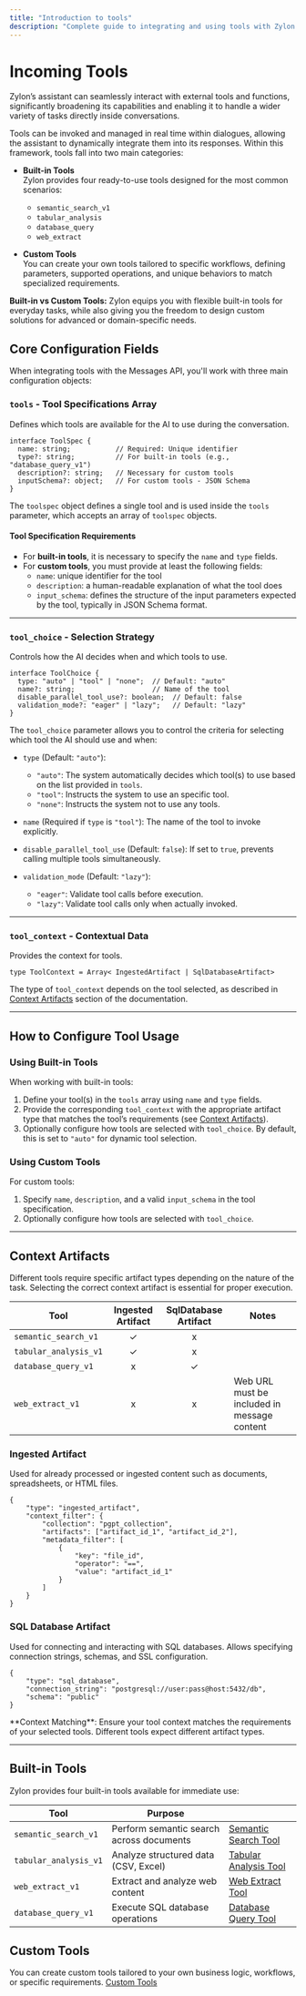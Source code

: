 ```yaml
---
title: "Introduction to tools"
description: "Complete guide to integrating and using tools with Zylon's"
---
```




# Incoming Tools

Zylon’s assistant can seamlessly interact with external tools and functions, significantly broadening its capabilities and enabling it to handle a wider variety of tasks directly inside conversations.

Tools can be invoked and managed in real time within dialogues, allowing the assistant to dynamically integrate them into its responses. Within this framework, tools fall into two main categories:

- **Built-in Tools**  
  Zylon provides four ready-to-use tools designed for the most common scenarios:
  - `semantic_search_v1`
  - `tabular_analysis`
  - `database_query`
  - `web_extract`
  

- **Custom Tools**  
  You can create your own tools tailored to specific workflows, defining parameters, supported operations, and unique behaviors to match specialized requirements.

<Callout type="info">
  <strong>Built-in vs Custom Tools:</strong> Zylon equips you with flexible built-in tools for everyday tasks, while also giving you the freedom to design custom solutions for advanced or domain-specific needs.
</Callout>


## Core Configuration Fields

When integrating tools with the Messages API, you'll work with three main configuration objects:

### `tools` - Tool Specifications Array

Defines which tools are available for the AI to use during the conversation.

```
interface ToolSpec {
  name: string;           // Required: Unique identifier
  type?: string;          // For built-in tools (e.g., "database_query_v1")
  description?: string;   // Necessary for custom tools
  inputSchema?: object;   // For custom tools - JSON Schema
}
```

The `toolspec` object defines a single tool and is used inside the `tools` parameter, which accepts an array of `toolspec` objects.

#### Tool Specification Requirements

- For **built-in tools**, it is necessary to specify the `name` and `type` fields.
- For **custom tools**, you must provide at least the following fields:
  - `name`: unique identifier for the tool
  - `description`: a human-readable explanation of what the tool does
  - `input_schema`: defines the structure of the input parameters expected by the tool, typically in JSON Schema format.

---

### `tool_choice` - Selection Strategy

Controls how the AI decides when and which tools to use.

```
interface ToolChoice {
  type: "auto" | "tool" | "none";  // Default: "auto"
  name?: string;                   // Name of the tool
  disable_parallel_tool_use?: boolean;  // Default: false
  validation_mode?: "eager" | "lazy";   // Default: "lazy"
}
```

The `tool_choice` parameter allows you to control the criteria for selecting which tool the AI should use and when:

- `type` (Default: `"auto"`):  
  - `"auto"`: The system automatically decides which tool(s) to use based on the list provided in `tools`.  
  - `"tool"`: Instructs the system to use an specific tool.
  - `"none"`: Instructs the system not to use any tools.
  
- `name` (Required if `type` is `"tool"`): The name of the tool to invoke explicitly.

- `disable_parallel_tool_use` (Default: `false`): If set to `true`, prevents calling multiple tools simultaneously.

- `validation_mode` (Default: `"lazy"`):  
  - `"eager"`: Validate tool calls before execution.  
  - `"lazy"`: Validate tool calls only when actually invoked.

---

### `tool_context` - Contextual Data

Provides the context for tools.

```
type ToolContext = Array< IngestedArtifact | SqlDatabaseArtifact>
``` 
The type of `tool_context` depends on the tool selected, as described in [Context Artifacts](/api-reference/tools/introduction-to-tools#context-artifacts) section of the documentation.

---

## How to Configure Tool Usage

### Using Built-in Tools

When working with built-in tools:

1. Define your tool(s) in the `tools` array using `name` and `type` fields.  
2. Provide the corresponding `tool_context` with the appropriate artifact type that matches the tool’s requirements (see [Context Artifacts](/api-reference/tools/introduction-to-tools#context-artifacts)).  
3. Optionally configure how tools are selected with `tool_choice`. By default, this is set to `"auto"` for dynamic tool selection.

### Using Custom Tools

For custom tools:

1. Specify `name`, `description`, and a valid `input_schema` in the tool specification.  
2. Optionally configure how tools are selected with `tool_choice`.

---


## Context Artifacts

Different tools require specific artifact types depending on the nature of the task. Selecting the correct context artifact is essential for proper execution.

| Tool                  | Ingested Artifact | SqlDatabase Artifact | Notes |
|-----------------------|:-----------------:|:--------------------:|-------|
| `semantic_search_v1`  | ✓                 | x                    |       |
| `tabular_analysis_v1` | ✓                 | x                    |  |
| `database_query_v1`   | x                 | ✓                    |       |
| `web_extract_v1`      | x                 | x                    | Web URL must be included in message content |



### Ingested Artifact

Used for already processed or ingested content such as documents, spreadsheets, or HTML files.

```
{
    "type": "ingested_artifact",
    "context_filter": {
        "collection": "pgpt_collection",
        "artifacts": ["artifact_id_1", "artifact_id_2"],
        "metadata_filter": [
            {
                "key": "file_id",
                "operator": "==",
                "value": "artifact_id_1"
            }
        ]
    }
}
```

### SQL Database Artifact

Used for connecting and interacting with SQL databases. Allows specifying connection strings, schemas, and SSL configuration.

```
{
    "type": "sql_database",
    "connection_string": "postgresql://user:pass@host:5432/db",
    "schema": "public"
}
```

<Callout type="warning">
  **Context Matching**: Ensure your tool context matches the requirements of your selected tools. Different tools expect different artifact types.
</Callout>

---

## Built-in Tools

Zylon provides four built-in tools available for immediate use:

| Tool                  | Purpose                          |  |
|-----------------------|----------------------------------|-----------|
| `semantic_search_v1`  | Perform semantic search across documents | [Semantic Search Tool](/api-reference/tools/built-in/semantic_search-tool) |
| `tabular_analysis_v1` | Analyze structured data (CSV, Excel)     | [Tabular Analysis Tool](/api-reference/tools/built-in/tabular_analysis-tool) |
| `web_extract_v1`      | Extract and analyze web content          | [Web Extract Tool](/api-reference/tools/built-in/web_extract-tool) |
| `database_query_v1`   | Execute SQL database operations          | [Database Query Tool](/api-reference/tools/built-in/database_query-tool) |

## Custom Tools

You can create custom tools tailored to your own business logic, workflows, or specific requirements. [Custom Tools](/api-reference/tools/custom/custom-tools)

